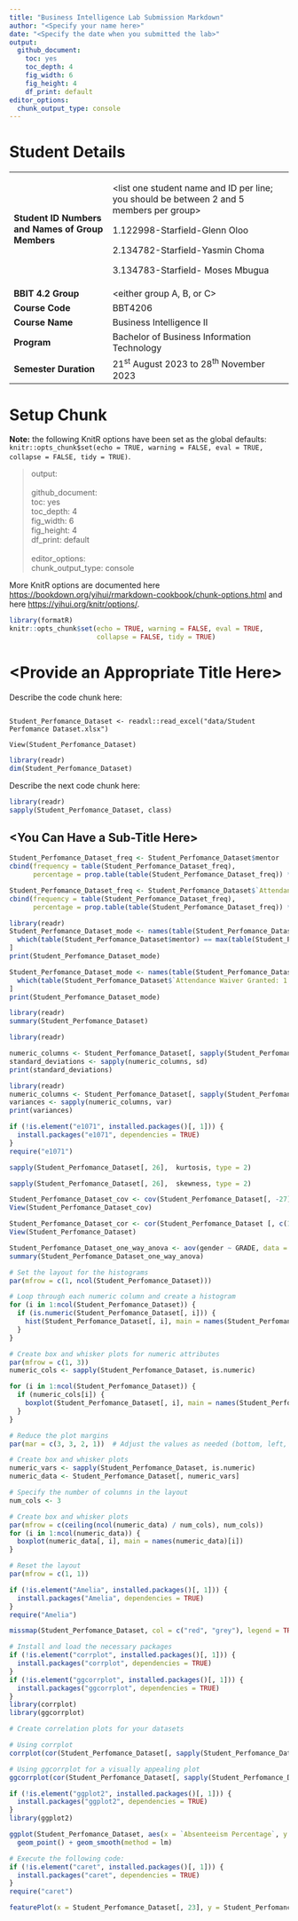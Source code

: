 ```yaml
---
title: "Business Intelligence Lab Submission Markdown"
author: "<Specify your name here>"
date: "<Specify the date when you submitted the lab>"
output:
  github_document: 
    toc: yes
    toc_depth: 4
    fig_width: 6
    fig_height: 4
    df_print: default
editor_options:
  chunk_output_type: console
---
```


# Student Details

+---------------------------------------------------+--------------------------------------------------------------------------------------------+
| **Student ID Numbers and Names of Group Members** | \<list one student name and ID per line; you should be between 2 and 5 members per group\> |
|                                                   |                                                                                            |
|                                                   | 1.122998-Starfield-Glenn Oloo                                                              |
|                                                   |                                                                                            |
|                                                   | 2.134782-Starfield-Yasmin Choma                                                            |
|                                                   |                                                                                            |
|                                                   | 3.134783-Starfield- Moses Mbugua                                                           |
+---------------------------------------------------+--------------------------------------------------------------------------------------------+
| **BBIT 4.2 Group**                                | \<either group A, B, or C\>                                                                |
+---------------------------------------------------+--------------------------------------------------------------------------------------------+
| **Course Code**                                   | BBT4206                                                                                    |
+---------------------------------------------------+--------------------------------------------------------------------------------------------+
| **Course Name**                                   | Business Intelligence II                                                                   |
+---------------------------------------------------+--------------------------------------------------------------------------------------------+
| **Program**                                       | Bachelor of Business Information Technology                                                |
+---------------------------------------------------+--------------------------------------------------------------------------------------------+
| **Semester Duration**                             | 21^st^ August 2023 to 28^th^ November 2023                                                 |
+---------------------------------------------------+--------------------------------------------------------------------------------------------+

# Setup Chunk

**Note:** the following KnitR options have been set as the global defaults:\
`knitr::opts_chunk$set(echo = TRUE, warning = FALSE, eval = TRUE,                        collapse = FALSE, tidy = TRUE)`.

> output:\
> \
> github_document:\
> toc: yes\
> toc_depth: 4\
> fig_width: 6\
> fig_height: 4\
> df_print: default\
> \
> editor_options:\
> chunk_output_type: console

More KnitR options are documented here <https://bookdown.org/yihui/rmarkdown-cookbook/chunk-options.html> and here <https://yihui.org/knitr/options/>.

```r
library(formatR)
knitr::opts_chunk$set(echo = TRUE, warning = FALSE, eval = TRUE,
                      collapse = FALSE, tidy = TRUE)
```

# \<Provide an Appropriate Title Here\>

Describe the code chunk here:

```r

```

```{library(readxl)}
Student_Perfomance_Dataset <- readxl::read_excel("data/Student Perfomance Dataset.xlsx")

View(Student_Perfomance_Dataset)
```

```r
library(readr)
dim(Student_Perfomance_Dataset)
```

Describe the next code chunk here:

```r
library(readr)
sapply(Student_Perfomance_Dataset, class)
```

## \<You Can Have a Sub-Title Here\>

```r

Student_Perfomance_Dataset_freq <- Student_Perfomance_Dataset$mentor
cbind(frequency = table(Student_Perfomance_Dataset_freq),
      percentage = prop.table(table(Student_Perfomance_Dataset_freq)) * 100)

Student_Perfomance_Dataset_freq <- Student_Perfomance_Dataset$`Attendance Waiver Granted: 1 = Yes, 0 = No`
cbind(frequency = table(Student_Perfomance_Dataset_freq),
      percentage = prop.table(table(Student_Perfomance_Dataset_freq)) * 100)

```

```r
library(readr)
Student_Perfomance_Dataset_mode <- names(table(Student_Perfomance_Dataset$mentor))[
  which(table(Student_Perfomance_Dataset$mentor) == max(table(Student_Perfomance_Dataset$mentor)))
]
print(Student_Perfomance_Dataset_mode)

Student_Perfomance_Dataset_mode <- names(table(Student_Perfomance_Dataset$`Attendance Waiver Granted: 1 = Yes, 0 = No`))[
  which(table(Student_Perfomance_Dataset$`Attendance Waiver Granted: 1 = Yes, 0 = No`) == max(table(Student_Perfomance_Dataset$`Attendance Waiver Granted: 1 = Yes, 0 = No`)))
]
print(Student_Perfomance_Dataset_mode)

```

```r
library(readr)
summary(Student_Perfomance_Dataset)
```

```r
library(readr)

numeric_columns <- Student_Perfomance_Dataset[, sapply(Student_Perfomance_Dataset, is.numeric)]
standard_deviations <- sapply(numeric_columns, sd)
print(standard_deviations)
```

```r
library(readr)
numeric_columns <- Student_Perfomance_Dataset[, sapply(Student_Perfomance_Dataset, is.numeric)]
variances <- sapply(numeric_columns, var)
print(variances)

```

```r
if (!is.element("e1071", installed.packages()[, 1])) {
  install.packages("e1071", dependencies = TRUE)
}
require("e1071")

sapply(Student_Perfomance_Dataset[, 26],  kurtosis, type = 2)
```

```r
sapply(Student_Perfomance_Dataset[, 26],  skewness, type = 2)
```

```r
Student_Perfomance_Dataset_cov <- cov(Student_Perfomance_Dataset[, -27])
View(Student_Perfomance_Dataset_cov)
```

```r
Student_Perfomance_Dataset_cor <- cor(Student_Perfomance_Dataset [, c(1, 23, 26)])
View(Student_Perfomance_Dataset)
```

```r
Student_Perfomance_Dataset_one_way_anova <- aov(gender ~ GRADE, data = Student_Perfomance_Dataset)
summary(Student_Perfomance_Dataset_one_way_anova)
```

```r

# Set the layout for the histograms
par(mfrow = c(1, ncol(Student_Perfomance_Dataset)))

# Loop through each numeric column and create a histogram
for (i in 1:ncol(Student_Perfomance_Dataset)) {
  if (is.numeric(Student_Perfomance_Dataset[, i])) {
    hist(Student_Perfomance_Dataset[, i], main = names(Student_Perfomance_Dataset)[i])
  }
}

```

```r

# Create box and whisker plots for numeric attributes
par(mfrow = c(1, 3))
numeric_cols <- sapply(Student_Perfomance_Dataset, is.numeric)

for (i in 1:ncol(Student_Perfomance_Dataset)) {
  if (numeric_cols[i]) {
    boxplot(Student_Perfomance_Dataset[, i], main = names(Student_Perfomance_Dataset)[i])
  }
}
```

```r

# Reduce the plot margins
par(mar = c(3, 3, 2, 1))  # Adjust the values as needed (bottom, left, top, right)

# Create box and whisker plots
numeric_vars <- sapply(Student_Perfomance_Dataset, is.numeric)
numeric_data <- Student_Perfomance_Dataset[, numeric_vars]

# Specify the number of columns in the layout
num_cols <- 3

# Create box and whisker plots
par(mfrow = c(ceiling(ncol(numeric_data) / num_cols), num_cols))
for (i in 1:ncol(numeric_data)) {
  boxplot(numeric_data[, i], main = names(numeric_data)[i])
}

# Reset the layout
par(mfrow = c(1, 1))


```

```r


if (!is.element("Amelia", installed.packages()[, 1])) {
  install.packages("Amelia", dependencies = TRUE)
}
require("Amelia")

missmap(Student_Perfomance_Dataset, col = c("red", "grey"), legend = TRUE)
```

```r

# Install and load the necessary packages
if (!is.element("corrplot", installed.packages()[, 1])) {
  install.packages("corrplot", dependencies = TRUE)
}
if (!is.element("ggcorrplot", installed.packages()[, 1])) {
  install.packages("ggcorrplot", dependencies = TRUE)
}
library(corrplot)
library(ggcorrplot)

# Create correlation plots for your datasets

# Using corrplot
corrplot(cor(Student_Perfomance_Dataset[, sapply(Student_Perfomance_Dataset, is.numeric)]), method = "circle")

# Using ggcorrplot for a visually appealing plot
ggcorrplot(cor(Student_Perfomance_Dataset[, sapply(Student_Perfomance_Dataset, is.numeric)]))

```

```r

if (!is.element("ggplot2", installed.packages()[, 1])) {
  install.packages("ggplot2", dependencies = TRUE)
}
library(ggplot2)

ggplot(Student_Perfomance_Dataset, aes(x = `Absenteeism Percentage`, y = GRADE)) +
  geom_point() + geom_smooth(method = lm)

```

```r

# Execute the following code:
if (!is.element("caret", installed.packages()[, 1])) {
  install.packages("caret", dependencies = TRUE)
}
require("caret")

featurePlot(x = Student_Perfomance_Dataset[, 23], y = Student_Perfomance_Dataset[, 26], plot = "box")

```
